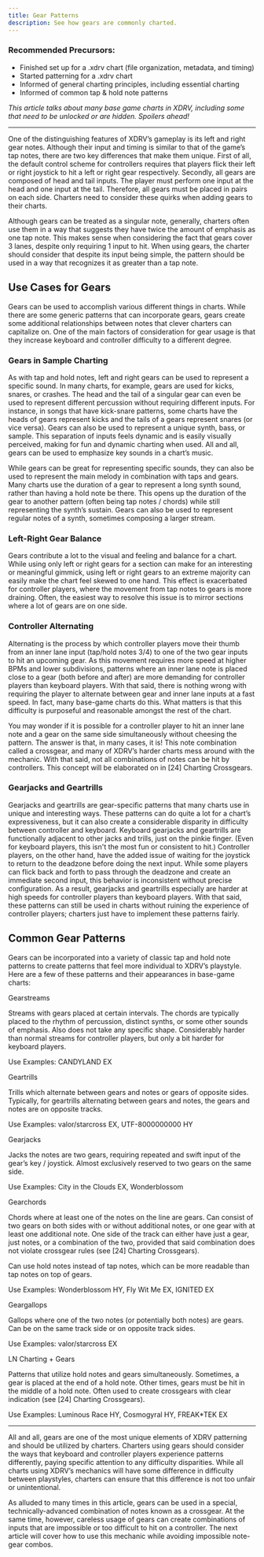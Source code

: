 ```yaml
---
title: Gear Patterns
description: See how gears are commonly charted.
---
```


### Recommended Precursors:

- Finished set up for a .xdrv chart (file organization, metadata, and timing)
- Started patterning for a .xdrv chart
- Informed of general charting principles, including essential charting
- Informed of common tap & hold note patterns

*This article talks about many base game charts in XDRV, including some that need to be unlocked or are hidden. Spoilers ahead!*

---
 
One of the distinguishing features of XDRV’s gameplay is its left and right gear notes. Although their input and timing is similar to that of the game’s tap notes, there are two key differences that make them unique. First of all, the default control scheme for controllers requires that players flick their left or right joystick to hit a left or right gear respectively. Secondly, all gears are composed of head and tail inputs. The player must perform one input at the head and one input at the tail. Therefore, all gears must be placed in pairs on each side. Charters need to consider these quirks when adding gears to their charts.

Although gears can be treated as a singular note, generally, charters often use them in a way that suggests they have twice the amount of emphasis as one tap note. This makes sense when considering the fact that gears cover 3 lanes, despite only requiring 1 input to hit. When using gears, the charter should consider that despite its input being simple, the pattern should be used in a way that recognizes it as greater than a tap note.

## Use Cases for Gears

Gears can be used to accomplish various different things in charts. While there are some generic patterns that can incorporate gears, gears create some additional relationships between notes that clever charters can capitalize on. One of the main factors of consideration for gear usage is that they increase keyboard and controller difficulty to a different degree.

### Gears in Sample Charting

As with tap and hold notes, left and right gears can be used to represent a specific sound. In many charts, for example, gears are used for kicks, snares, or crashes. The head and the tail of a singular gear can even be used to represent different percussion without requiring different inputs. For instance, in songs that have kick-snare patterns, some charts have the heads of gears represent kicks and the tails of a gears represent snares (or vice versa). Gears can also be used to represent a unique synth, bass, or sample. This separation of inputs feels dynamic and is easily visually perceived, making for fun and dynamic charting when used. All and all, gears can be used to emphasize key sounds in a chart’s music.

While gears can be great for representing specific sounds, they can also be used to represent the main melody in combination with taps and gears. Many charts use the duration of a gear to represent a long synth sound, rather than having a hold note be there. This opens up the duration of the gear to another pattern (often being tap notes / chords) while still representing the synth’s sustain. Gears can also be used to represent regular notes of a synth, sometimes composing a larger stream.

### Left-Right Gear Balance

Gears contribute a lot to the visual and feeling and balance for a chart. While using only left or right gears for a section can make for an interesting or meaningful gimmick, using left or right gears to an extreme majority can easily make the chart feel skewed to one hand. This effect is exacerbated for controller players, where the movement from tap notes to gears is more draining. Often, the easiest way to resolve this issue is to mirror sections where a lot of gears are on one side.

### Controller Alternating

Alternating is the process by which controller players move their thumb from an inner lane input (tap/hold notes 3/4) to one of the two gear inputs to hit an upcoming gear. As this movement requires more speed at higher BPMs and lower subdivisions, patterns where an inner lane note is placed close to a gear (both before and after) are more demanding for controller players than keyboard players. With that said, there is nothing wrong with requiring the player to alternate between gear and inner lane inputs at a fast speed. In fact, many base-game charts do this. What matters is that this difficulty is purposeful and reasonable amongst the rest of the chart.

You may wonder if it is possible for a controller player to hit an inner lane note and a gear on the same side simultaneously without cheesing the pattern. The answer is that, in many cases, it is! This note combination called a crossgear, and many of XDRV’s harder charts mess around with the mechanic. With that said, not all combinations of notes can be hit by controllers. This concept will be elaborated on in [24] Charting Crossgears.

### Gearjacks and Geartrills

Gearjacks and geartrills are gear-specific patterns that many charts use in unique and interesting ways. These patterns can do quite a lot for a chart’s expressiveness, but it can also create a considerable disparity in difficulty between controller and keyboard. Keyboard gearjacks and geartrills are functionally adjacent to other jacks and trills, just on the pinkie finger. (Even for keyboard players, this isn't the most fun or consistent to hit.) Controller players, on the other hand, have the added issue of waiting for the joystick to return to the deadzone before doing the next input. While some players can flick back and forth to pass through the deadzone and create an immediate second input, this behavior is inconsistent without precise configuration. As a result, gearjacks and geartrills especially are harder at high speeds for controller players than keyboard players. With that said, these patterns can still be used in charts without ruining the experience of controller players; charters just have to implement these patterns fairly.

## Common Gear Patterns
Gears can be incorporated into a variety of classic tap and hold note patterns to create patterns that feel more individual to XDRV’s playstyle. Here are a few of these patterns and their appearances in base-game charts:

Gearstreams

Streams with gears placed at certain intervals. The chords are typically placed to the rhythm of percussion, distinct synths, or some other sounds of emphasis. Also does not take any specific shape. Considerably harder than normal streams for controller players, but only a bit harder for keyboard players.

Use Examples: CANDYLAND EX

Geartrills

Trills which alternate between gears and notes or gears of opposite sides. Typically, for geartrills alternating between gears and notes, the gears and notes are on opposite tracks.

Use Examples: valor/starcross EX, UTF-8000000000 HY

Gearjacks

Jacks the notes are two gears, requiring repeated and swift input of the gear’s key / joystick. Almost exclusively reserved to two gears on the same side.

Use Examples: City in the Clouds EX, Wonderblossom

Gearchords

Chords where at least one of the notes on the line are gears. Can consist of two gears on both sides with or without additional notes, or one gear with at least one additional note. One side of the track can either have just a gear, just notes, or a combination of the two, provided that said combination does not violate crossgear rules (see [24] Charting Crossgears). 

Can use hold notes instead of tap notes, which can be more readable than tap notes on top of gears.

Use Examples: Wonderblossom HY, Fly Wit Me EX, IGNITED EX

Geargallops

Gallops where one of the two notes (or potentially both notes) are gears. Can be on the same track side or on opposite track sides.

Use Examples: valor/starcross EX

LN Charting + Gears

Patterns that utilize hold notes and gears simultaneously. Sometimes, a gear is placed at the end of a hold note. Other times, gears must be hit in the middle of a hold note. Often used to create crossgears with clear indication (see [24] Charting Crossgears).

Use Examples: Luminous Race HY, Cosmogyral HY, FREAK*TEK EX

---

All and all, gears are one of the most unique elements of XDRV patterning and should be utilized by charters. Charters using gears should consider the ways that keyboard and controller players experience patterns differently, paying specific attention to any difficulty disparities. While all charts using XDRV’s mechanics will have some difference in difficulty between playstyles, charters can ensure that this difference is not too unfair or unintentional.

As alluded to many times in this article, gears can be used in a special, technically-advanced combination of notes known as a crossgear. At the same time, however, careless usage of gears can create combinations of inputs that are impossible or too difficult to hit on a controller. The next article will cover how to use this mechanic while avoiding impossible note-gear combos.